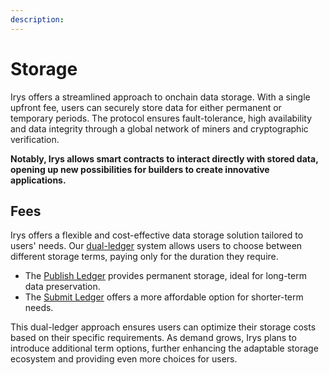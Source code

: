 ```yaml
---
description:
---
```


# Storage

Irys offers a streamlined approach to onchain data storage. With a single upfront fee, users can securely store data for either permanent or temporary periods. The protocol ensures fault-tolerance, high availability and data integrity through a global network of miners and cryptographic verification.

**Notably, Irys allows smart contracts to interact directly with stored data, opening up new possibilities for builders to create innovative applications.**

## Fees

Irys offers a flexible and cost-effective data storage solution tailored to users' needs. Our [dual-ledger](/protocol/ledgers) system allows users to choose between different storage terms, paying only for the duration they require.

- The [Publish Ledger](/protocol/ledgers#permanent-data-publish-ledger) provides permanent storage, ideal for long-term data preservation.
- The [Submit Ledger](/protocol/ledgers#submit-ledger) offers a more affordable option for shorter-term needs.

This dual-ledger approach ensures users can optimize their storage costs based on their specific requirements. As demand grows, Irys plans to introduce additional term options, further enhancing the adaptable storage ecosystem and providing even more choices for users.
